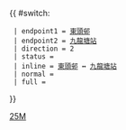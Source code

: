 {{ #switch: {{{format|}}}
  | endpoint1 = [[東頭邨巴士總站|東頭邨]]
  | endpoint2 = [[九龍塘（沙福道）公共運輸交匯處|九龍塘站]]
  | direction = 2
  | status = 
  | inline = [[東頭邨巴士總站|東頭邨]] ↔ [[九龍塘（沙福道）公共運輸交匯處|九龍塘站]]
  | normal =
  | full =
}}<noinclude>[[Category:九龍專線小巴路線模板|25M]]</noinclude>